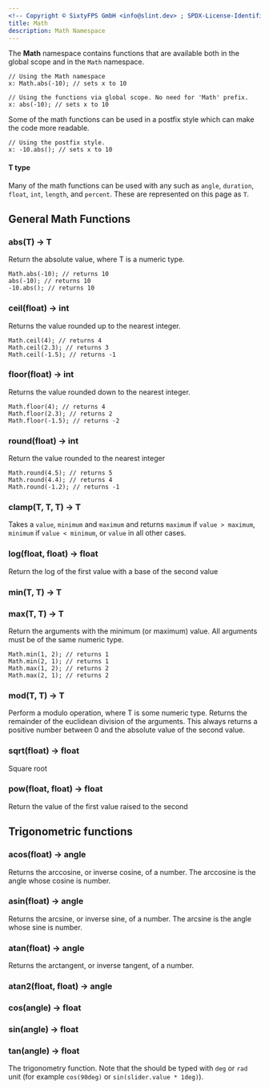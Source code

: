 ```yaml
---
<!-- Copyright © SixtyFPS GmbH <info@slint.dev> ; SPDX-License-Identifier: MIT -->
title: Math 
description: Math Namespace
---
```



The **Math** namespace contains functions that are available both in the global scope and in the `Math` namespace.

```slint no-test
// Using the Math namespace
x: Math.abs(-10); // sets x to 10

```

```slint no-test
// Using the functions via global scope. No need for 'Math' prefix.
x: abs(-10); // sets x to 10

```

Some of the math functions can be used in a postfix style which can make the code more readable.
```slint no-test
// Using the postfix style.
x: -10.abs(); // sets x to 10
```  

#### **T type**
Many of the math functions can be used with any <Link type="NumericTypes" label="numeric type"/> such as `angle`, `duration`, `float`, `int`, `length`, and `percent`. These are represented on this page as `T`.

## General Math Functions
### abs(T) -> T

Return the absolute value, where T is a numeric type.
```slint no-test
Math.abs(-10); // returns 10
abs(-10); // returns 10
-10.abs(); // returns 10
```

### ceil(float) -> int 
Returns the value rounded up to the nearest integer.
```slint no-test
Math.ceil(4); // returns 4
Math.ceil(2.3); // returns 3
Math.ceil(-1.5); // returns -1
```
### floor(float) -> int
Returns the value rounded down to the nearest integer.
```slint no-test
Math.floor(4); // returns 4
Math.floor(2.3); // returns 2
Math.floor(-1.5); // returns -2
```

### round(float) -> int
Return the value rounded to the nearest integer
```slint no-test
Math.round(4.5); // returns 5
Math.round(4.4); // returns 4
Math.round(-1.2); // returns -1
```

### clamp(T, T, T) -> T

Takes a `value`, `minimum` and `maximum` and returns `maximum` if
`value > maximum`, `minimum` if `value < minimum`, or `value` in all other cases.

### log(float, float) -> float

Return the log of the first value with a base of the second value

### min(T, T) -> T
### max(T, T) -> T

Return the arguments with the minimum (or maximum) value. All arguments must be of the same numeric type.
```slint no-test
Math.min(1, 2); // returns 1
Math.min(2, 1); // returns 1
Math.max(1, 2); // returns 2
Math.max(2, 1); // returns 2
```

### mod(T, T) -> T

Perform a modulo operation, where T is some numeric type.
Returns the remainder of the euclidean division of the arguments.
This always returns a positive number between 0 and the absolute value of the second value.


### sqrt(float) -> float

Square root

### pow(float, float) -> float

Return the value of the first value raised to the second


## Trigonometric functions
### acos(float) -> angle 
Returns the arccosine, or inverse cosine, of a number. The arccosine is the angle whose cosine is number.


### asin(float) -> angle
Returns the arcsine, or inverse sine, of a number. The arcsine is the angle whose sine is number.

### atan(float) -> angle
Returns the arctangent, or inverse tangent, of a number.

### atan2(float, float) -> angle

### cos(angle) -> float 

### sin(angle) -> float

### tan(angle) -> float

The trigonometry function. Note that the should be typed with `deg` or `rad` unit
(for example `cos(90deg)` or `sin(slider.value * 1deg)`).
